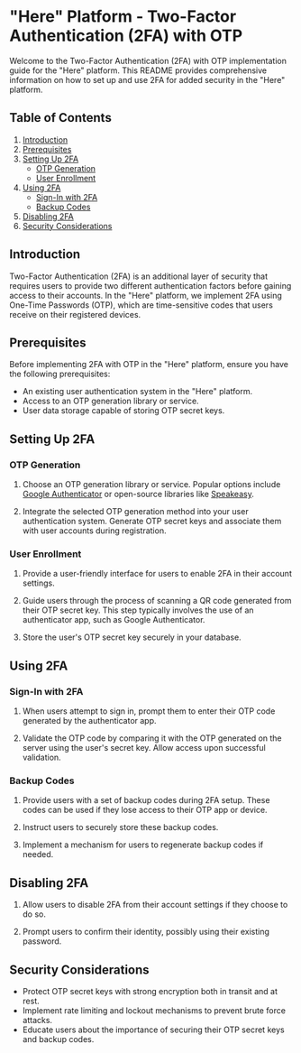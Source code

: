 # "Here" Platform - Two-Factor Authentication (2FA) with OTP

Welcome to the Two-Factor Authentication (2FA) with OTP implementation guide for the "Here" platform. This README provides comprehensive information on how to set up and use 2FA for added security in the "Here" platform.

## Table of Contents

1. [Introduction](#introduction)
2. [Prerequisites](#prerequisites)
3. [Setting Up 2FA](#setting-up-2fa)
   - [OTP Generation](#otp-generation)
   - [User Enrollment](#user-enrollment)
4. [Using 2FA](#using-2fa)
   - [Sign-In with 2FA](#sign-in-with-2fa)
   - [Backup Codes](#backup-codes)
5. [Disabling 2FA](#disabling-2fa)
6. [Security Considerations](#security-considerations)


## Introduction

Two-Factor Authentication (2FA) is an additional layer of security that requires users to provide two different authentication factors before gaining access to their accounts. In the "Here" platform, we implement 2FA using One-Time Passwords (OTP), which are time-sensitive codes that users receive on their registered devices.

## Prerequisites

Before implementing 2FA with OTP in the "Here" platform, ensure you have the following prerequisites:

- An existing user authentication system in the "Here" platform.
- Access to an OTP generation library or service.
- User data storage capable of storing OTP secret keys.

## Setting Up 2FA

### OTP Generation

1. Choose an OTP generation library or service. Popular options include [Google Authenticator](https://developers.google.com/identity/sms-retriever/overview) or open-source libraries like [Speakeasy](https://github.com/speakeasyjs/speakeasy).

2. Integrate the selected OTP generation method into your user authentication system. Generate OTP secret keys and associate them with user accounts during registration.

### User Enrollment

1. Provide a user-friendly interface for users to enable 2FA in their account settings.

2. Guide users through the process of scanning a QR code generated from their OTP secret key. This step typically involves the use of an authenticator app, such as Google Authenticator.

3. Store the user's OTP secret key securely in your database.

## Using 2FA

### Sign-In with 2FA

1. When users attempt to sign in, prompt them to enter their OTP code generated by the authenticator app.

2. Validate the OTP code by comparing it with the OTP generated on the server using the user's secret key. Allow access upon successful validation.

### Backup Codes

1. Provide users with a set of backup codes during 2FA setup. These codes can be used if they lose access to their OTP app or device.

2. Instruct users to securely store these backup codes.

3. Implement a mechanism for users to regenerate backup codes if needed.

## Disabling 2FA

1. Allow users to disable 2FA from their account settings if they choose to do so.

2. Prompt users to confirm their identity, possibly using their existing password.

## Security Considerations

- Protect OTP secret keys with strong encryption both in transit and at rest.
- Implement rate limiting and lockout mechanisms to prevent brute force attacks.
- Educate users about the importance of securing their OTP secret keys and backup codes.
